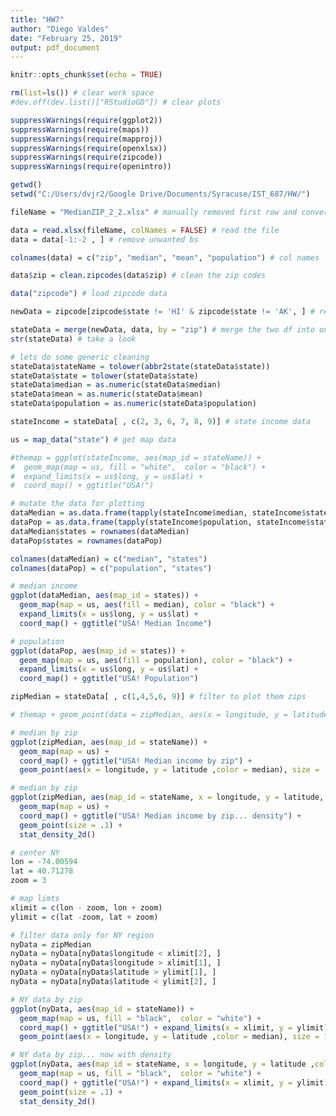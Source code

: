 ```yaml
---
title: "HW7"
author: "Diego Valdes"
date: "February 25, 2019"
output: pdf_document
---
```


```r
knitr::opts_chunk$set(echo = TRUE)
```

```r
rm(list=ls()) # clear work space
#dev.off(dev.list()["RStudioGD"]) # clear plots

suppressWarnings(require(ggplot2))
suppressWarnings(require(maps))
suppressWarnings(require(mapproj))
suppressWarnings(require(openxlsx))
suppressWarnings(require(zipcode))
suppressWarnings(require(openintro))

getwd()
setwd("C:/Users/dvjr2/Google Drive/Documents/Syracuse/IST_687/HW/")

fileName = "MedianZIP_2_2.xlsx" # manually removed first row and converted to csv

data = read.xlsx(fileName, colNames = FALSE) # read the file
data = data[-1:-2 , ] # remove unwanted bs

colnames(data) = c("zip", "median", "mean", "population") # col names

data$zip = clean.zipcodes(data$zip) # clean the zip codes

data("zipcode") # load zipcode data

newData = zipcode[zipcode$state != 'HI' & zipcode$state != 'AK', ] # remove HI and AK data

stateData = merge(newData, data, by = "zip") # merge the two df into one all mighty and powerful super df!
str(stateData) # take a look

# lets do some generic cleaning
stateData$stateName = tolower(abbr2state(stateData$state))
stateData$state = tolower(stateData$state)
stateData$median = as.numeric(stateData$median)
stateData$mean = as.numeric(stateData$mean)
stateData$population = as.numeric(stateData$population)

stateIncome = stateData[ , c(2, 3, 6, 7, 8, 9)] # state income data

us = map_data("state") # get map data

#themap = ggplot(stateIncome, aes(map_id = stateName)) + 
#  geom_map(map = us, fill = "white",  color = "black") +
#  expand_limits(x = us$long, y = us$lat) + 
#  coord_map() + ggtitle("USA!")

# mutate the data for plotting
dataMedian = as.data.frame(tapply(stateIncome$median, stateIncome$stateName, median))
dataPop = as.data.frame(tapply(stateIncome$population, stateIncome$stateName, sum))
dataMedian$states = rownames(dataMedian)
dataPop$states = rownames(dataPop)

colnames(dataMedian) = c("median", "states")
colnames(dataPop) = c("population", "states")

# median income
ggplot(dataMedian, aes(map_id = states)) + 
  geom_map(map = us, aes(fill = median), color = "black") +
  expand_limits(x = us$long, y = us$lat) + 
  coord_map() + ggtitle("USA! Median Income")

# population
ggplot(dataPop, aes(map_id = states)) + 
  geom_map(map = us, aes(fill = population), color = "black") +
  expand_limits(x = us$long, y = us$lat) + 
  coord_map() + ggtitle("USA! Population")

zipMedian = stateData[ , c(1,4,5,6, 9)] # filter to plot them zips

# themap + geom_point(data = zipMedian, aes(x = longitude, y = latitude, color = median))

# median by zip
ggplot(zipMedian, aes(map_id = stateName)) + 
  geom_map(map = us) +
  coord_map() + ggtitle("USA! Median income by zip") +
  geom_point(aes(x = longitude, y = latitude ,color = median), size = .1)

# median by zip
ggplot(zipMedian, aes(map_id = stateName, x = longitude, y = latitude, color = median)) + 
  geom_map(map = us) +
  coord_map() + ggtitle("USA! Median income by zip... density") +
  geom_point(size = .1) +
  stat_density_2d()

# center NY
lon = -74.00594
lat = 40.71278
zoom = 3

# map limts
xlimit = c(lon - zoom, lon + zoom)
ylimit = c(lat -zoom, lat + zoom)

# filter data only for NY region
nyData = zipMedian
nyData = nyData[nyData$longitude < xlimit[2], ]
nyData = nyData[nyData$longitude > xlimit[1], ]
nyData = nyData[nyData$latitude > ylimit[1], ]
nyData = nyData[nyData$latitude < ylimit[2], ]

# NY data by zip
ggplot(nyData, aes(map_id = stateName)) + 
  geom_map(map = us, fill = "black",  color = "white") +
  coord_map() + ggtitle("USA!") + expand_limits(x = xlimit, y = ylimit) +
  geom_point(aes(x = longitude, y = latitude ,color = median), size = 1)

# NY data by zip... now with density
ggplot(nyData, aes(map_id = stateName, x = longitude, y = latitude ,color = median)) + 
  geom_map(map = us, fill = "black",  color = "white") + 
  coord_map() + ggtitle("USA!") + expand_limits(x = xlimit, y = ylimit) +
  geom_point(size = .1) +
  stat_density_2d()
```
